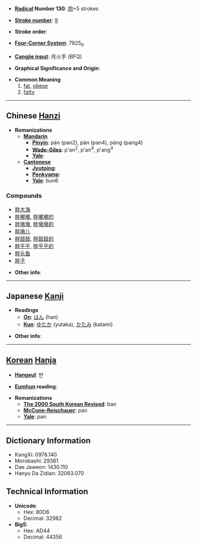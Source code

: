 * '''[[Wiktionary:Chinese radical index| Radical]] Number 130''': [[Wiktionary:Chinese radical index 肉|肉]]+5 strokes

* '''[[Wiktionary:Chinese total strokes index|Stroke number]]''': [[Wiktionary:Chinese total strokes index 9|9]]

* '''Stroke order''': 

* '''[[Wiktionary:Chinese four corner index|Four-Corner System]]''': 7925<sub>0</sub>

* '''[[Wiktionary:Chinese Cangjie index|Cangjie input]]''': 月火手 (BFQ)

* '''Graphical Significance and Origin''': 

* '''Common Meaning'''
*# [[fat]], [[obese]]
*# [[fatty]]


----

== Chinese [[Hanzi]] ==

* '''Romanizations'''
** '''[[Mandarin]]'''
*** '''[[Pinyin]]''': pán (pan2), pàn (pan4), pàng (pang4)
*** '''[[Wade-Giles]]''': p'an<sup>2</sup>, p'an<sup>4</sup>, p'ang<sup>4</sup>
*** '''[[Yale]]''': 
** '''[[Cantonese]]'''
*** '''[[Jyutping]]''':
*** '''[[Penkyamp]]''': 
*** '''[[Yale]]''': bun6

===Compounds===
*[[胖大海]]
*[[胖嘟嘟]], [[胖嘟嘟的]]
*[[胖墩墩]], [[胖墩墩的]]
*[[胖墩儿]]
*[[胖鼓鼓]], [[胖鼓鼓的]]
*[[胖乎乎]], [[胖乎乎的]]
*[[胖头鱼]]
*[[胖子]]

* '''Other info''': 

----

== Japanese [[Kanji]] ==

* '''Readings'''
** '''[[On]]''': [[はん]] (han)
** '''[[Kun]]''': [[ゆたか]] (yutaka), [[かたみ]] (katami)

* '''Other info''':  

----

== [[Korean]] [[Hanja]] ==

* '''[[Hangeul]]''': 반

* '''[[Eumhun]] reading''': 

* '''Romanizations'''
** '''[[The 2000 South Korean Revised Romanization|The 2000 South Korean Revised]]''': ban
** '''[[McCune-Reischauer]]''': pan
** '''[[Yale]]''': pan

----

== Dictionary Information ==

* KangXi: 0978.140
* Morobashi: 29381
* Dae Jaweon: 1430.110
* Hanyu Da Zidian: 32063.070

== Technical Information ==

* '''Unicode''':
** Hex: 80D6
** Decimal: 32982
* '''Big5''':
** Hex: AD44
** Decimal: 44356